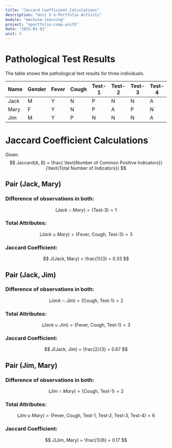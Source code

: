 ```yaml
---
title: "Jaccard Coefficient Calculations"
description: "Unit 5 e-Portfolio Activity"
module: "machine-learning"
project: "eportfolio-comp-unit5"
date: "2025-01-01"
unit: 5
---
```


# Pathological Test Results

The table shows the pathological test results for three individuals.

| Name  | Gender | Fever | Cough | Test-1 | Test-2 | Test-3 | Test-4 |
|-------|--------|-------|-------|--------|--------|--------|--------|
| Jack  | M      | Y     | N     | P      | N      | N      | A      |
| Mary  | F      | Y     | N     | P      | A      | P      | N      |
| Jim   | M      | Y     | P     | N      | N      | N      | A      |

# Jaccard Coefficient Calculations

Given:
$$
Jaccard(A, B) = \frac{ \text{Number of Common Positive Indicators}}{\text{Total Number of Indicators}}
$$


## Pair (Jack, Mary)

### Difference of observations in both:  
$$
(Jack \cap Mary) = \{ \text{Test-3} \} = 1
$$

### Total Attributes:
$$
(Jack \cup Mary) = \{ \text{Fever, Cough, Test-3} \} = 3
$$


### Jaccard Coefficient:
$$
    J(Jack, Mary) = \frac{1}{3} = 0.33
$$

## Pair (Jack, Jim)

### Difference of observations in both:  
$$
(Jack \cap Jim) = \{ \text{Cough, Test-1} \} = 2
$$

### Total Attributes:
$$
(Jack \cup Jim) = \{ \text{Fever, Cough, Test-1} \} = 3
$$


### Jaccard Coefficient:
$$
    J(Jack, Jim) = \frac{2}{3} = 0.67
$$

## Pair (Jim, Mary)

### Difference of observations in both:  
$$
(Jim \cap Mary) = \{ \text{Cough, Test-1} \} = 2
$$

### Total Attributes:
$$
(Jim \cup Mary) = \{ \text{Fever, Cough, Test-1, Test-2, Test-3, Test-4} \} = 6
$$


### Jaccard Coefficient:
$$
    J(Jim, Mary) = \frac{1}{6} = 0.17
$$
